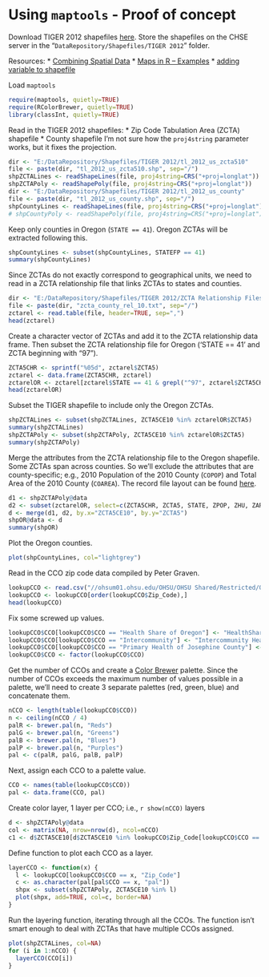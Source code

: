 Using `maptools` - Proof of concept
===================================

Download TIGER 2012 shapefiles [here](http://www.census.gov/geo/maps-data/data/tiger-line.html). Store the shapefiles on the CHSE server in the "`DataRepository/Shapefiles/TIGER 2012`" folder. 

Resources:
* [Combining Spatial Data](http://cran.r-project.org/web/packages/maptools/vignettes/combine_maptools.pdf)
* [Maps in R -- Examples](http://geography.uoregon.edu/geogr/topics/maps.htm)
* [adding variable to shapefile](http://r-sig-geo.2731867.n2.nabble.com/adding-variable-to-shapefile-td6193408.html)

Load `maptools`
```r
require(maptools, quietly=TRUE)
require(RColorBrewer, quietly=TRUE)
library(classInt, quietly=TRUE)
```

Read in the TIGER 2012 shapefiles:
* Zip Code Tabulation Area (ZCTA) shapefile
* County shapefile
I'm not sure how the `proj4string` parameter works, but it fixes the projection.
```r
dir <- "E:/DataRepository/Shapefiles/TIGER 2012/tl_2012_us_zcta510"
file <- paste(dir, "tl_2012_us_zcta510.shp", sep="/")
shpZCTALines <- readShapeLines(file, proj4string=CRS("+proj=longlat"))
shpZCTAPoly <- readShapePoly(file, proj4string=CRS("+proj=longlat"))
dir <- "E:/DataRepository/Shapefiles/TIGER 2012/tl_2012_us_county"
file <- paste(dir, "tl_2012_us_county.shp", sep="/")
shpCountyLines <- readShapeLines(file, proj4string=CRS("+proj=longlat"))
# shpCountyPoly <- readShapePoly(file, proj4string=CRS("+proj=longlat"))
```

Keep only counties in Oregon (`STATE == 41`). Oregon ZCTAs will be extracted following this.
```r
shpCountyLines <- subset(shpCountyLines, STATEFP == 41)
summary(shpCountyLines)
```

Since ZCTAs do not exactly correspond to geographical units, we need to read in a ZCTA relationship file that links ZCTAs to states and counties. 
```r
dir <- "E:/DataRepository/Shapefiles/TIGER 2012/ZCTA Relationship Files"
file <- paste(dir, "zcta_county_rel_10.txt", sep="/")
zctarel <- read.table(file, header=TRUE, sep=",")
head(zctarel)
```

Create a character vector of ZCTAs and add it to the ZCTA relationship data frame. Then subset the ZCTA relationship file for Oregon ('STATE == 41' and ZCTA beginning with "97").
```r
ZCTA5CHR <- sprintf("%05d", zctarel$ZCTA5)
zctarel <- data.frame(ZCTA5CHR, zctarel)
zctarelOR <- zctarel[zctarel$STATE == 41 & grepl("^97", zctarel$ZCTA5CHR),]
head(zctarelOR)
```

Subset the TIGER shapefile to include only the Oregon ZCTAs.
```r
shpZCTALines <- subset(shpZCTALines, ZCTA5CE10 %in% zctarelOR$ZCTA5)
summary(shpZCTALines)
shpZCTAPoly <- subset(shpZCTAPoly, ZCTA5CE10 %in% zctarelOR$ZCTA5)
summary(shpZCTAPoly)
```

Merge the attributes from the ZCTA relationship file to the Oregon shapefile. Some ZCTAs span across counties. So we'll exclude the attributes that are county-specific; e.g., 2010 Population of the 2010 County (`COPOP`) and Total Area of the 2010 County (`COAREA`). The record file layout can be found [here](http://www.census.gov/geo/maps-data/data/zcta_rel_layout.html).
```r
d1 <- shpZCTAPoly@data
d2 <- subset(zctarelOR, select=c(ZCTA5CHR, ZCTA5, STATE, ZPOP, ZHU, ZAREA, ZAREALAND))
d <- merge(d1, d2, by.x="ZCTA5CE10", by.y="ZCTA5")
shpOR@data <- d
summary(shpOR)
```

Plot the Oregon counties.
```r
plot(shpCountyLines, col="lightgrey")
```

Read in the CCO zip code data compiled by Peter Graven.
```r
lookupCCO <- read.csv("//ohsum01.ohsu.edu/OHSU/OHSU Shared/Restricted/OCHSER/PROJECTS/EX13-04_Oregon_CO&CCOs/CCO Maps/Data/Zip CCO_edit.csv")
lookupCCO <- lookupCCO[order(lookupCCO$Zip_Code),]
head(lookupCCO)
```

Fix some screwed up values.
```r
lookupCCO$CCO[lookupCCO$CCO == "Health Share of Oregon"] <- "HealthShare of Oregon"
lookupCCO$CCO[lookupCCO$CCO == "Intercommunity"] <- "Intercommunity Health Network"
lookupCCO$CCO[lookupCCO$CCO == "Primary Health of Josephine County"] <- "PrimaryHealth of Josephine County"
lookupCCO$CCO <- factor(lookupCCO$CCO)
```

Get the number of CCOs and create a [Color Brewer](http://colorbrewer2.org/) palette. Since the number of CCOs exceeds the maximum number of values possible in a palette, we'll need to create 3 separate palettes (red, green, blue) and concatenate them. 
```r
nCCO <- length(table(lookupCCO$CCO))
n <- ceiling(nCCO / 4)
palR <- brewer.pal(n, "Reds")
palG <- brewer.pal(n, "Greens")
palB <- brewer.pal(n, "Blues")
palP <- brewer.pal(n, "Purples")
pal <- c(palR, palG, palB, palP)
```

Next, assign each CCO to a palette value.
```r
CCO <- names(table(lookupCCO$CCO))
pal <- data.frame(CCO, pal)
```

Create color layer, 1 layer per CCO; i.e., `r show(nCCO)` layers
```r
d <- shpZCTAPoly@data
col <- matrix(NA, nrow=nrow(d), ncol=nCCO)
c1 <- d$ZCTA5CE10[d$ZCTA5CE10 %in% lookupCCO$Zip_Code[lookupCCO$CCO == pal$CCO[1]]]
```

Define function to plot each CCO as a layer.
```r
layerCCO <- function(x) {
  l <- lookupCCO[lookupCCO$CCO == x, "Zip_Code"]
  c <- as.character(pal[pal$CCO == x, "pal"])
  shpx <- subset(shpZCTAPoly, ZCTA5CE10 %in% l)
  plot(shpx, add=TRUE, col=c, border=NA)
}
```

Run the layering function, iterating through all the CCOs. The function isn't smart enough to deal with ZCTAs that have multiple CCOs assigned.
```r
plot(shpZCTALines, col=NA)
for (i in 1:nCCO) {
  layerCCO(CCO[i])
}
```